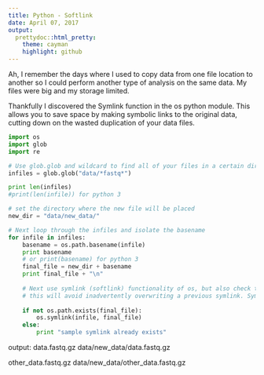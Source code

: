 ```yaml
---
title: Python - Softlink
date: April 07, 2017
output: 
  prettydoc::html_pretty:
    theme: cayman
    highlight: github
---
```


Ah, I remember the days where I used to copy data from one file location to another so I could perform another type of analysis on the same data. My files were big and my storage limited.

Thankfully I discovered the Symlink function in the os python module. This allows you to save space by making symbolic links to the original data, cutting down on the wasted duplication of your data files.

```python
import os
import glob
import re
```

```python
# Use glob.glob and wildcard to find all of your files in a certain directory (In this case I want to search for fastq files)
infiles = glob.glob("data/*fastq*")

print len(infiles)
#print(len(infile)) for python 3
```

```python
# set the directory where the new file will be placed
new_dir = "data/new_data/"

# Next loop through the infiles and isolate the basename
for infile in infiles:
    basename = os.path.basename(infile)
    print basename
    # or print(basename) for python 3
    final_file = new_dir + basename
    print final_file + "\n"
    
    # Next use symlink (softlink) functionality of os, but also check to make sure file doesnt already exist in there
    # this will avoid inadvertently overwriting a previous symlink. Symlink works as follows: os.symlink(source, destination)
    
    if not os.path.exists(final_file):
        os.symlink(infile, final_file)
    else:
        print "sample symlink already exists"

```

output:
data.fastq.gz
data/new_data/data.fastq.gz

other_data.fastq.gz
data/new_data/other_data.fastq.gz